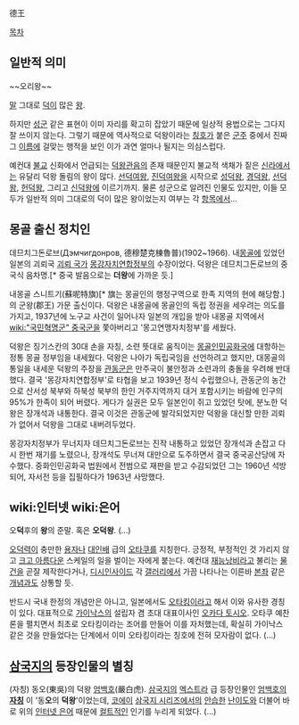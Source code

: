 德王

[[목차]]

== 일반적 의미 ==
~~오리왕~~

[[말]] 그대로 [[덕]]이 많은 [[왕]].

하지만 [[성군]] 같은 표현이 이미 자리를 확고히 잡았기 때문에 일상적 용법으로는 그다지 잘 쓰이지 않는다. 그렇기 때문에 역사적으로 덕왕이라는 [[칭호]]가 붙은 [[군주]] 중에서 진짜 그 [[이름]]에 걸맞는 행적을 보인 이가 과연 얼마나 될지는 의심스럽다.

예컨대 [[불교]] 신화에서 언급되는 [[덕왕관음]]의 존재 때문인지 불교적 색채가 짙은 [[신라]]에서는 유달리 덕왕 돌림의 왕이 많다. [[선덕여왕]], [[진덕여왕]]을 시작으로 [[성덕왕]], [[경덕왕]], [[선덕왕]], [[헌덕왕]], 그리고 [[신덕왕]]에 이르기까지. 물론 성군으로 알려진 인물도 있지만, 이들 모두가 일반적 의미 그대로의 덕이 많은 왕이었는지 여부는 각 [[항목]]에서...

== 몽골 출신 정치인 ==
데므치그돈로브(Дэмчигдонров, 德穆楚克棟魯普)(1902~1966). 내[[몽골]]에 있었던 일본의 괴뢰국 [[괴뢰 국가]] [[몽강자치연합정부]]의 수장이었다. 덕왕은 데므치그돈로브의 중국식 음차명.[* 중국 발음으로는 '''더왕'''에 가까운 듯.] 

내몽골 스니트기(蘇呢特旗)[* 旗는 몽골인의 행정구역으로 한족 지역의 현에 해당함.]의 군왕(郡王) 가문 출신이다. 덕왕은 내몽골에 몽골인의 독립 정권을 세우려는 의도를 가지고, 1937년에 노구교 사건이 일어나자 일본의 개입을 받아 내몽골 지역에서 [[wiki:"국민혁명군" 중국군]]을 쫓아버리고 '몽고연맹자치정부'를 세웠다. 

덕왕은 징기스칸의 30대 손을 자칭, 소련 뜻대로 움직이는 [[몽골]]인민공화국에 대항하는 정통 몽골 정부임을 내세웠다. 덕왕은 나아가 독립국임을 선언하려고 했지만, 대몽골의 통일을 내세운 덕왕의 주장을 [[관동군]]은 만주국이 불안정과 소련과의 충돌을 우려해 반대했다. 결국 '몽강자치연합정부'로 타협을 보고 1939년 정식 수립했으나, 관동군의 농간으로 산서성 북부와 하북성 북부의 한인 거주지역까지 대거 포함시키는 바람에 인구의 95%가 한족이 되어 버렸다. 게다가 실권은 모두 일본인이 쥐고 있었던 탓에, 분노한 덕왕은 장개석과 내통한다. 결국 이것은 관동군에 발각되었지만 덕왕을 대신할 만한 괴뢰가 없어서 덕왕을 그대로 내버려두었다.

몽강자치정부가 무너지자 데므치그돈로브는 진작 내통하고 있었던 장개석과 손잡고 다시 한번 재기를 노렸으나, 장개석도 무너져 대만으로 도주하면서 결국 중국공산당에 자수했다. 중화인민공화국 법원에서 전범으로 재판을 받고 수감되었던 그는 1960년 석방되어, 자서전 등을 집필하다가 1963년 사망했다.

== wiki:인터넷 wiki:은어 ==
오'''덕'''후의 '''왕'''의 준말. 혹은 '''오덕왕'''. (...)

[[오덕력]]이 충만한 [[용자]]나 [[대인배]] 급의 [[오타쿠]]를 지칭한다. 긍정적, 부정적인 것 가리지 않고 [[크고 아름다운]] 스케일의 일을 벌이는 자에게 붙는다. 예컨대 [[재능낭비]]라고 불리는 [[물건]]을 곧잘 제작한다거나, [[디시인사이드]] 각 [[갤러리]]에서 가끔 나타나는 이른바 [[본좌]] 같은 [[개념]]과도 상통할 듯.

반드시 국내 한정의 개념만은 아니고, 일본에서도 [[오타킹]]이라고 해서 이와 유사한 경칭이 있다. 대표적으로 [[가이낙스]]의 설립자 겸 초대 대표이사인 [[오카다 토시오]]. 오타쿠 예찬론을 펼치면서 최초로 오타킹이라는 조어를 만들어 이를 자처했는데, 확실히 가이낙스 같은 것을 만들었다는 단계에서 이미 오타킹이라는 칭호에 전혀 모자람이 없다. (...)


== [[삼국지]]의 등장인물의 별칭 ==
(자칭) 동오(東吳)의 덕왕 [[엄백호]](嚴白虎).
[[삼국지]]의 [[엑스트라]] 급 등장인물인 [[엄백호]]의 '''[[자칭]]''' 이 '동'''오'''의 '''덕왕''''이었는데, [[코에이]] [[삼국지 시리즈]]에서의 [[안습]]한 [[난이도]]와 더불어 바로 위의 [[인터넷 은어]] 때문에 [[컬트]]적인 인기를 누리게 되었다. (...)


